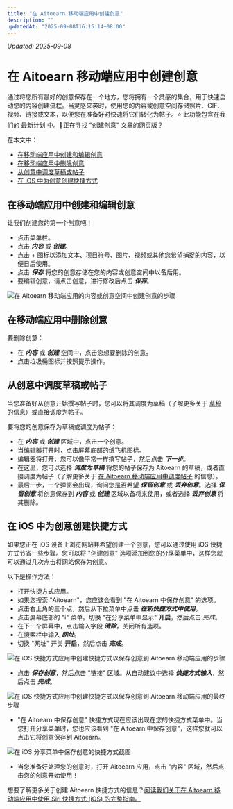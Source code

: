 ```yaml
---
title: "在 Aitoearn 移动端应用中创建创意"
description: ""
updatedAt: "2025-09-08T16:15:14+08:00"
---
```

<!-- UPDATED_AT -->
_Updated: 2025-09-08_

# 在 Aitoearn 移动端应用中创建创意

通过将您所有最好的创意保存在一个地方，您将拥有一个灵感的集合，用于快速启动您的内容创建流程。当灵感来袭时，使用您的内容或创意空间存储照片、GIF、视频、链接或文本，以便您在准备好时快速将它们转化为帖子。⭐️ 此功能包含在我们的 [最新计划](https://aitoearn.com/定价) 中。📝正在寻找 "[创建创意](https://aitoearn.helpscoutdocs.com/article/589-creating-ideas-in-aitoearn)" 文章的网页版？ 

在本文中：
- [在移动端应用中创建和编辑创意](#h_01GFVERZEFPKXP232PCA4F8RTD)
- [在移动端应用中删除创意](#h_01GFVGZCP6DGR1EWH8HAMD2WTM)
- [从创意中调度草稿或帖子](#h_01GFVGZVV13R4NJ8M90Y27K45M)
- [在 iOS 中为创意创建快捷方式](#h_01GM62HAK7BZD1S7BA53MSBBTV)

## 在移动端应用中创建和编辑创意

让我们创建您的第一个创意吧！

- 点击菜单栏。
- 点击 ***内容*** 或 ***创建***。
- 点击 + 图标以添加文本、项目符号、图片、视频或其他您希望捕捉的内容，以便日后使用。
- 点击 ***保存*** 将您的创意存储在您的内容或创意空间中以备后用。
- 要编辑创意，请点击创意，进行修改后点击 ***保存***。

![在 Aitoearn 移动端应用的内容或创意空间中创建创意的步骤](//d33v4339jhl8k0.cloudfront.net/docs/assets/64cb6cf86d4a3e191f237e66/图片s/651499b1556a3e3cf18cc01d/img-1667336-1695848879-663057594.gif)

## 在移动端应用中删除创意

要删除创意：
- 在 ***内容*** 或 ***创建*** 空间中，点击您想要删除的创意。
- 点击垃圾桶图标并按照提示操作。

## 从创意中调度草稿或帖子

当您准备好从创意开始撰写帖子时，您可以将其调度为草稿（了解更多关于 [草稿](https://aitoearn.helpscoutdocs.com/article/656-saving-and-scheduling-draft-posts) 的信息）或直接调度为帖子。

要将您的创意保存为草稿或调度为帖子：
- 在 ***内容*** 或 ***创建*** 区域中，点击一个创意。
- 当编辑器打开时，点击屏幕底部的纸飞机图标。
- 编辑器将打开，您可以像平常一样撰写帖子，然后点击 ***下一步***。
- 在这里，您可以选择 ***调度为草稿*** 将您的帖子保存为 Aitoearn 的草稿，或者直接调度为帖子（了解更多关于 [在 Aitoearn 移动端应用中调度帖子](https://aitoearn.helpscoutdocs.com/article/632-scheduling-posts-in-the-aitoearn-mobile-app) 的信息）。
- 最后一步，一个弹窗会出现，询问您是否希望 ***保留创意*** 或 ***丢弃创意***。选择 ***保留创意*** 将创意保存到 ***内容*** 或 ***创建*** 区域以备将来使用，或者选择 ***丢弃创意*** 将其删除。

## 在 iOS 中为创意创建快捷方式

如果您正在 iOS 设备上浏览网站并希望创建一个创意，您可以通过使用 iOS 快捷方式节省一些步骤。您可以将 "创建创意" 选项添加到您的分享菜单中，这样您就可以通过几次点击将网站保存为创意。

以下是操作方法：
- 打开快捷方式应用。
- 如果您搜索 "Aitoearn"，您应该会看到 "在 Aitoearn 中保存创意" 的选项。
- 点击右上角的三个点，然后从下拉菜单中点击 ***在新快捷方式中使用***。
- 点击屏幕底部的 "i" 菜单。切换 "在分享菜单中显示" **开启**，然后点击 *完成*。
- 在下一个屏幕中，点击输入字段 ***清除***，关闭所有选项。
- 在搜索栏中输入 ***网址***。
- 切换 "网址" 开关 **开启**，然后点击 ***完成***。

![在 iOS 快捷方式应用中创建快捷方式以保存创意到 Aitoearn 移动端应用的步骤](//d33v4339jhl8k0.cloudfront.net/docs/assets/64cb6cf86d4a3e191f237e66/图片s/651499b2f8eafb48f4e81367/img-1667336-1695848880-2026754807.gif)

- 点击 ***保存创意***，然后点击 "链接" 区域。从自动建议中选择 ***快捷方式输入***，然后点击 ***完成***。

![在 iOS 快捷方式应用中创建快捷方式以保存创意到 Aitoearn 移动端应用的最终步骤](//d33v4339jhl8k0.cloudfront.net/docs/assets/64cb6cf86d4a3e191f237e66/图片s/651499b38820396325b6fdde/img-1667336-1695848880-1217289263.gif)

- "在 Aitoearn 中保存创意" 快捷方式现在应该出现在您的快捷方式菜单中。当您打开分享菜单时，您也应该看到 "在 Aitoearn 中保存创意"，这样您就可以点击它将创意保存到 Aitoearn。

![在 iOS 分享菜单中保存创意的快捷方式截图](//d33v4339jhl8k0.cloudfront.net/docs/assets/64cb6cf86d4a3e191f237e66/图片s/651499b35416dd630a4b06ad/img-1667336-1695848880-2070708823.png)

- 当您准备好处理您的创意时，打开 Aitoearn 应用，点击 "内容" 区域，然后点击您的创意开始使用！

想要了解更多关于创建 Aitoearn 快捷方式的信息？[阅读我们关于在 Aitoearn 移动端应用中使用 Siri 快捷方式 (iOS) 的完整指南。](https://aitoearn.helpscoutdocs.com/article/624-using-siri-shortcuts-with-the-aitoearn-mobile-app-ios)
